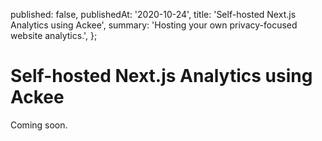 
  published: false,
  publishedAt: '2020-10-24',
  title: 'Self-hosted Next.js Analytics using Ackee',
  summary: 'Hosting your own privacy-focused website analytics.',
};

<Seo title={meta.title} description={meta.summary} />

# Self-hosted Next.js Analytics using Ackee

Coming soon.
